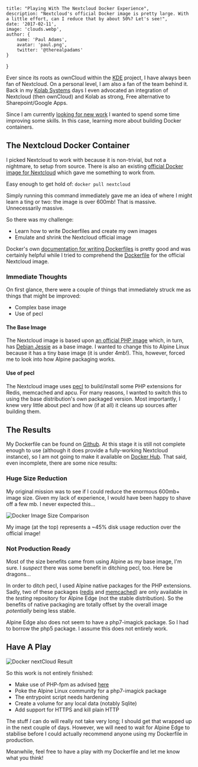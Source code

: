 
    title: "Playing With The Nextcloud Docker Experience",
    description: "Nextcloud's official Docker image is pretty large. With a little effort, can I reduce that by about 50%? Let's see!",
    date: '2017-02-11',
    image: 'clouds.webp',
    author: {
        name: 'Paul Adams',
        avatar: 'paul.png',
        twitter: '@therealpadams'
    }
}


Ever since its roots as ownCloud within the [KDE](http://www.kde.org)
project, I have always been fan of Nextcloud. On a personal level, I
am also a fan of the team behind it. Back in my [Kolab Systems](http://kolabsys.com) days I even advocated an integration of
Nextcloud (then ownCloud) and Kolab as strong, Free alternative to
Sharepoint/Google Apps.

Since I am currently [looking for new work](/hire/index.html) I wanted
to spend some time improving some skills. In this case, learning more
about building Docker containers.

## The Nextcloud Docker Container

I picked Nextcloud to work with because it is non-trivial, but not a
nightmare, to setup from source. There is also an existing [official
Docker image for Nextcloud](https://hub.docker.com/_/nextcloud/) which
gave me something to work from.

Easy enough to get hold of: ```docker pull nextcloud```

Simply running this command immediately gave me an idea of where I
might learn a ting or two: the image is over 600mb! That is
massive. Unnecessarily massive.

So there was my challenge:

- Learn how to write Dockerfiles and create my own images
- Emulate and shrink the Nextcloud official image

Docker's own [documentation for writing Dockerfiles](https://docs.docker.com/engine/userguide/eng-image/dockerfile_best-practices/)
is pretty good and was certainly helpful while I tried to comprehend
the
[Dockerfile](https://github.com/nextcloud/docker/blob/master/11.0/apache/Dockerfile)
for the official Nextcloud image.

### Immediate Thoughts

On first glance, there were a couple of things that immediately struck
me as things that might be improved:

- Complex base image
- Use of pecl

#### The Base Image

The Nextcloud image is based upon [an official PHP
image](https://github.com/docker-library/php/blob/75854bb7e97d3e01c9b3597674450be43521e296/5.6/fpm/Dockerfile)
which, in turn, has [Debian Jessie](https://www.debian.org) as a base
image. I wanted to change this to Alpine Linux because it has a tiny
base image (it is under 4mb!). This, however, forced me to look into
how Alpine packaging works.

#### Use of pecl

The Nextcloud image uses [pecl](https://pecl.php.net) to build/install
some PHP extensions for Redis, memcached and apcu. For many reasons, I
wanted to switch this to using the base distribution's own packaged
version. Most importantly, I knew very little about pecl and how (if
at all) it cleans up sources after building them.

## The Results

My Dockerfile can be found on
[Github](https://github.com/therealpadams/nextcloud-docker/blob/master/Dockerfile). At
this stage it is still not complete enough to use (although it does
provide a fully-working Nextcloud instance), so I am not going to make
it available on [Docker Hub](https://hub.docker.com). That said, even
incomplete, there are some nice results:

### Huge Size Reduction

My original mission was to see if I could reduce the enormous 600mb+
image size. Given my lack of experience, I would have been happy to
shave off a few mb. I never expected this...

![Docker Image Size Comparison](image-size.png)

My image (at the top) represents a ~45% disk usage reduction over the
official image!

### Not Production Ready

Most of the size benefits came from using Alpine as my base image, I'm
sure. I *suspect* there was some benefit in ditching pecl, too. Here
be dragons...

In order to ditch pecl, I used Alpine native packages for the PHP
extensions. Sadly, two of these packages
([redis](https://pkgs.alpinelinux.org/package/edge/testing/x86_64/php7-redis)
and
[memcached](https://pkgs.alpinelinux.org/package/edge/testing/x86_64/php7-memcached))
are only available in the *testing* repository for Alpine Edge (not
the stable distribution). So the benefits of native packaging are
totally offset by the overall image *potentially* being less stable.

Alpine Edge also does not seem to have a php7-imagick package. So I
had to borrow the php5 package. I assume this does not entirely work.

## Have A Play

![Docker nextCloud Result](nextcloud-result.png)

So this work is not entirely finished:

- Make use of PHP-fpm as advised [here](https://wiki.alpinelinux.org/wiki/Apache_with_php-fpm)
- Poke the Alpine Linux community for a php7-imagick package
- The entrypoint script needs hardening
- Create a volume for any local data (notably Sqlite)
- Add support for HTTPS and kill plain HTTP

The stuff *I* can do will really not take very long; I should get that
wrapped up in the next couple of days. However, we will need to wait
for Alpine Edge to stabilise before I could actually recommend anyone
using my Dockerfile in production.

Meanwhile, feel free to have a play with my Dockerfile and let me know
what you think!